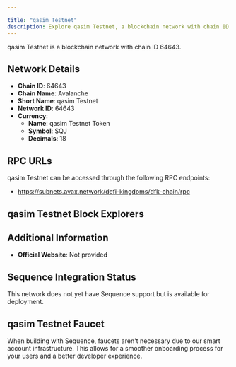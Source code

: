 ```yaml
---

title: "qasim Testnet"
description: Explore qasim Testnet, a blockchain network with chain ID 64643. Learn about its native currency, qasim Testnet Token, and how to interact with the network.
---
```




qasim Testnet is a blockchain network with chain ID 64643.

## Network Details

- **Chain ID**: 64643
- **Chain Name**: Avalanche
- **Short Name**: qasim Testnet
- **Network ID**: 64643
- **Currency**: 
  - **Name**: qasim Testnet Token
  - **Symbol**: SQJ
  - **Decimals**: 18

## RPC URLs

qasim Testnet can be accessed through the following RPC endpoints:

- https://subnets.avax.network/defi-kingdoms/dfk-chain/rpc

## qasim Testnet Block Explorers



## Additional Information

- **Official Website**: Not provided

## Sequence Integration Status

This network does not yet have Sequence support but is available for deployment.

## qasim Testnet Faucet

When building with Sequence, faucets aren't necessary due to our smart account infrastructure. This allows for a smoother onboarding process for your users and a better developer experience.
